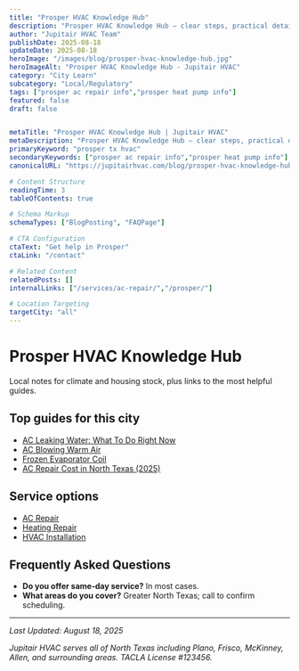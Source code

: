 ```yaml
---
title: "Prosper HVAC Knowledge Hub"
description: "Prosper HVAC Knowledge Hub — clear steps, practical detail, and when to call a pro in North Texas."
author: "Jupitair HVAC Team"
publishDate: 2025-08-18
updateDate: 2025-08-18
heroImage: "/images/blog/prosper-hvac-knowledge-hub.jpg"
heroImageAlt: "Prosper HVAC Knowledge Hub - Jupitair HVAC"
category: "City Learn"
subcategory: "Local/Regulatory"
tags: ["prosper ac repair info","prosper heat pump info"]
featured: false
draft: false


metaTitle: "Prosper HVAC Knowledge Hub | Jupitair HVAC"
metaDescription: "Prosper HVAC Knowledge Hub — clear steps, practical detail, and when to call a pro in North Texas."
primaryKeyword: "prosper tx hvac"
secondaryKeywords: ["prosper ac repair info","prosper heat pump info"]
canonicalURL: "https://jupitairhvac.com/blog/prosper-hvac-knowledge-hub"

# Content Structure
readingTime: 3
tableOfContents: true

# Schema Markup
schemaTypes: ["BlogPosting", "FAQPage"]

# CTA Configuration
ctaText: "Get help in Prosper"
ctaLink: "/contact"

# Related Content
relatedPosts: []
internalLinks: ["/services/ac-repair/","/prosper/"]

# Location Targeting
targetCity: "all"
---
```



# Prosper HVAC Knowledge Hub

Local notes for climate and housing stock, plus links to the most helpful guides.



## Top guides for this city

- [AC Leaking Water: What To Do Right Now](/learn/ac-leaking-water-what-to-do)
- [AC Blowing Warm Air](/learn/ac-blowing-warm-air)
- [Frozen Evaporator Coil](/learn/frozen-evaporator-coil)
- [AC Repair Cost in North Texas (2025)](/learn/ac-repair-cost-north-texas-2025)



<BlogCTA variant="inline" />


## Service options

- [AC Repair](/services/ac-repair/)
- [Heating Repair](/services/heating-repair/)
- [HVAC Installation](/services/hvac-installation/)




## Frequently Asked Questions


- **Do you offer same‑day service?** In most cases.
- **What areas do you cover?** Greater North Texas; call to confirm scheduling.

---

<BlogCTA variant="end" title="Ready to Solve Your HVAC Issues?" description="Don't let HVAC problems disrupt your comfort. Our experienced technicians are here to help." />

*Last Updated: August 18, 2025*

*Jupitair HVAC serves all of North Texas including Plano, Frisco, McKinney, Allen, and surrounding areas. TACLA License #123456.*
